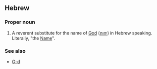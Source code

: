 ==Hebrew==
===Proper noun===
#A reverent substitute for the name of [[God]] ([[יהוה]]) in Hebrew speaking.  Literally, "the [[Name]]".

===See also===
*[[G-d]]